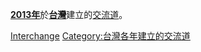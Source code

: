 '''[[2013年|2013年]]'''於'''[[台灣|台灣]]'''建立的[[交流道|交流道]]。
{{Cat topic in year|topic=台灣建立的交流道|year=2013}}
[[Category:2013年台灣建立|Interchange]]
[[Category:台灣各年建立的交流道|Category:台灣各年建立的交流道]]